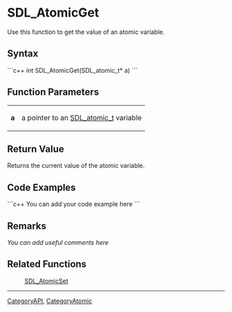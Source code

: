 <!-- pragma section-numbers off -->
<!-- pragma disable-camelcase -->

= SDL_AtomicGet =
Use this function to get the value of an atomic variable.


== Syntax ==
```c++
int SDL_AtomicGet(SDL_atomic_t* a)
```

== Function Parameters ==
{|
|'''a'''
|a pointer to an [[SDL_atomic_t]] variable
|}

== Return Value ==
Returns the current value of the atomic variable.

== Code Examples ==
```c++
You can add your code example here
```

== Remarks ==
''You can add useful comments here''

== Related Functions ==
:[[SDL_AtomicSet]]

----
[[CategoryAPI]], [[CategoryAtomic]]
